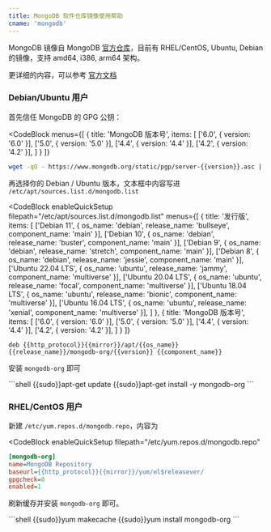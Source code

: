 ```yaml
---
title: MongoDB 软件仓库镜像使用帮助
cname: 'mongodb'
---
```


MongoDB 镜像自 MongoDB [官方仓库](https://repo.mongodb.org/)，目前有 RHEL/CentOS, Ubuntu, Debian 的镜像，支持 amd64, i386, arm64 架构。

更详细的内容，可以参考 [官方文档](https://docs.mongodb.org/master/administration/install-on-linux/)

### Debian/Ubuntu 用户

首先信任 MongoDB 的 GPG 公钥：

<CodeBlock
  menus={[
    {
      title: 'MongoDB 版本号',
      items: [
        ['6.0', { version: '6.0' }],
        ['5.0', { version: '5.0' }],
        ['4.4', { version: '4.4' }],
        ['4.2', { version: '4.2' }],
      ]
    }
  ]}
>

```bash
wget -qO - https://www.mongodb.org/static/pgp/server-{{version}}.asc | {{sudo}}apt-key add -
```

</CodeBlock>

再选择你的 Debian / Ubuntu 版本，文本框中内容写进 `/etc/apt/sources.list.d/mongodb.list`

<CodeBlock
  enableQuickSetup
  filepath="/etc/apt/sources.list.d/mongodb.list"
  menus={[
    {
      title: '发行版',
      items: [
        ['Debian 11', { os_name: 'debian', release_name: 'bullseye', component_name: 'main' }],
        ['Debian 10', { os_name: 'debian', release_name: 'buster', component_name: 'main' }],
        ['Debian 9', { os_name: 'debian', release_name: 'stretch', component_name: 'main' }],
        ['Debian 8', { os_name: 'debian', release_name: 'jessie', component_name: 'main' }],
        ['Ubuntu 22.04 LTS', { os_name: 'ubuntu', release_name: 'jammy', component_name: 'multiverse' }],
        ['Ubuntu 20.04 LTS', { os_name: 'ubuntu', release_name: 'focal', component_name: 'multiverse' }],
        ['Ubuntu 18.04 LTS', { os_name: 'ubuntu', release_name: 'bionic', component_name: 'multiverse' }],
        ['Ubuntu 16.04 LTS', { os_name: 'ubuntu', release_name: 'xenial', component_name: 'multiverse' }],
      ]
    },
    {
      title: 'MongoDB 版本号',
      items: [
        ['6.0', { version: '6.0' }],
        ['5.0', { version: '5.0' }],
        ['4.4', { version: '4.4' }],
        ['4.2', { version: '4.2' }],
      ]
    }
  ]}
>

```properties
deb {{http_protocol}}{{mirror}}/apt/{{os_name}} {{release_name}}/mongodb-org/{{version}} {{component_name}}
```

</CodeBlock>

安装 `mongodb-org` 即可

<CodeBlock>
```shell
{{sudo}}apt-get update
{{sudo}}apt-get install -y mongodb-org
```
</CodeBlock>

### RHEL/CentOS 用户


新建 `/etc/yum.repos.d/mongodb.repo`，内容为

<CodeBlock
  enableQuickSetup
  filepath="/etc/yum.repos.d/mongodb.repo"
>

```ini
[mongodb-org]
name=MongoDB Repository
baseurl={{http_protocol}}{{mirror}}/yum/el$releasever/
gpgcheck=0
enabled=1
```

</CodeBlock>

刷新缓存并安装 `mongodb-org` 即可。

<CodeBlock>
```shell
{{sudo}}yum makecache
{{sudo}}yum install mongodb-org
```
</CodeBlock>
